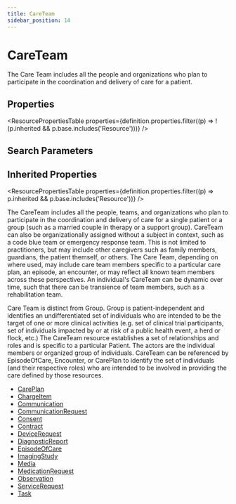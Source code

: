 ```yaml
---
title: CareTeam
sidebar_position: 14
---
```



# CareTeam

The Care Team includes all the people and organizations who plan to participate in the coordination and delivery of care for a patient.

<Tabs queryString="section">
  <TabItem value="schema" label="Schema" default>

## Properties

<ResourcePropertiesTable
  properties={definition.properties.filter((p) => !(p.inherited && p.base.includes('Resource')))}
/>

## Search Parameters

<SearchParamsTable searchParams={definition.searchParameters} />

## Inherited Properties

<ResourcePropertiesTable properties={definition.properties.filter((p) => p.inherited && p.base.includes('Resource'))} />

  </TabItem>
  <TabItem value="usage" label="Usage">
<div> <a name="bnc"></a> <p> The <Link to="/docs/api/fhir/resources/careteam">CareTeam</Link> includes all the people, teams, and organizations who plan to participate in the coordination and delivery of care for a single patient or a group (such as a married couple in therapy or a support group).  <Link to="/docs/api/fhir/resources/careteam">CareTeam</Link> can also be organizationally assigned without a subject in context, such as a code blue team or emergency response team. This is not limited to practitioners, but may include other caregivers such as family members, guardians, the patient themself, or others.  The Care Team, depending on where used, may include care team members specific to a particular care plan, an episode, an encounter, or may reflect all known team members across these perspectives. An individual's <Link to="/docs/api/fhir/resources/careteam">CareTeam</Link> can be dynamic over time, such that there can be transience of team members, such as a rehabilitation team. </p> </div>
  </TabItem>
  <TabItem value="relationships" label="Relationships">
<div> <p> Care Team is distinct from <Link to="/docs/api/fhir/resources/group">Group</Link>. <Link to="/docs/api/fhir/resources/group">Group</Link> is patient-independent and identifies an undifferentiated set of individuals who are intended to be the target of one or more clinical activities (e.g. set of clinical trial participants, set of individuals impacted by or at risk of a public health event, a herd or flock, etc.) The <Link to="/docs/api/fhir/resources/careteam">CareTeam</Link> resource establishes a set of relationships and roles and is specific to a particular <Link to="/docs/api/fhir/resources/patient">Patient</Link>.  The actors are the individual members or organized group of individuals.    <Link to="/docs/api/fhir/resources/careteam">CareTeam</Link> can be referenced by <Link to="/docs/api/fhir/resources/episodeofcare">EpisodeOfCare</Link>, <Link to="/docs/api/fhir/resources/encounter">Encounter</Link>, or <Link to="/docs/api/fhir/resources/careplan">CarePlan</Link> to identify the set of individuals (and their respective roles) who are intended to be involved in providing the care defined by those resources.  </p> </div>
  </TabItem>

  <TabItem value="referencedBy" label="Referenced By">
<ul><li><a href="/docs/api/fhir/resources/careplan">CarePlan</a></li>
<li><a href="/docs/api/fhir/resources/chargeitem">ChargeItem</a></li>
<li><a href="/docs/api/fhir/resources/communication">Communication</a></li>
<li><a href="/docs/api/fhir/resources/communicationrequest">CommunicationRequest</a></li>
<li><a href="/docs/api/fhir/resources/consent">Consent</a></li>
<li><a href="/docs/api/fhir/resources/contract">Contract</a></li>
<li><a href="/docs/api/fhir/resources/devicerequest">DeviceRequest</a></li>
<li><a href="/docs/api/fhir/resources/diagnosticreport">DiagnosticReport</a></li>
<li><a href="/docs/api/fhir/resources/episodeofcare">EpisodeOfCare</a></li>
<li><a href="/docs/api/fhir/resources/imagingstudy">ImagingStudy</a></li>
<li><a href="/docs/api/fhir/resources/media">Media</a></li>
<li><a href="/docs/api/fhir/resources/medicationrequest">MedicationRequest</a></li>
<li><a href="/docs/api/fhir/resources/observation">Observation</a></li>
<li><a href="/docs/api/fhir/resources/servicerequest">ServiceRequest</a></li>
<li><a href="/docs/api/fhir/resources/task">Task</a></li></ul>
  </TabItem>
</Tabs>
